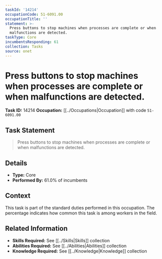 ```yaml
---
taskId: '14214'
occupationCode: 51-6091.00
occupationTitle: ''
statement: >-
  Press buttons to stop machines when processes are complete or when
  malfunctions are detected.
taskType: Core
incumbentsResponding: 61
collection: Tasks
source: onet
---
```

# Press buttons to stop machines when processes are complete or when malfunctions are detected.

**Task ID:** 14214
**Occupation:** [[../Occupations|Occupation]] with code `51-6091.00`

## Task Statement

> Press buttons to stop machines when processes are complete or when malfunctions are detected.

## Details

- **Type:** Core
- **Performed By:** 61.0% of incumbents

## Context

This task is part of the standard duties performed in this occupation. The percentage indicates how common this task is among workers in the field.

## Related Information

- **Skills Required:** See [[../Skills|Skills]] collection
- **Abilities Required:** See [[../Abilities|Abilities]] collection
- **Knowledge Required:** See [[../Knowledge|Knowledge]] collection
